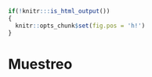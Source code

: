 ```r
if(!knitr:::is_html_output())
{
  knitr::opts_chunk$set(fig.pos = 'h!')
}
```

# Muestreo {#sampl}


